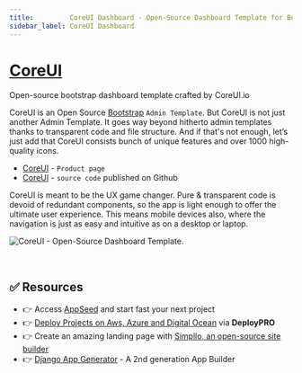 ```yaml
---
title:         CoreUI Dashboard - Open-Source Dashboard Template for Bootstrap
sidebar_label: CoreUI Dashboard
---
```


# [CoreUI](https://coreui.io/?AFFILIATE=128200)

<SubHeading>Open-source bootstrap dashboard template crafted by CoreUI.io</SubHeading>

CoreUI is an Open Source [Bootstrap](https://www.admin-dashboards.com/bootstrap-5-templates/) `Admin Template`. But CoreUI is not just another Admin Template. 
It goes way beyond hitherto admin templates thanks to transparent code and file structure. And if that's not enough, let’s just add that CoreUI consists bunch of unique features and over 1000 high-quality icons.

- [CoreUI](https://coreui.io/?AFFILIATE=128200) - `Product page`
- [CoreUI](https://github.com/coreui/coreui-free-bootstrap-admin-template) - `source code` published on Github

CoreUI is meant to be the UX game changer. Pure & transparent code is devoid of redundant components, so the app is light enough to offer the ultimate user experience. 
This means mobile devices also, where the navigation is just as easy and intuitive as on a desktop or laptop.

![CoreUI - Open-Source Dashboard Template.](https://user-images.githubusercontent.com/51070104/224479962-6db7f166-89c4-4c4b-9ee9-332cfcf12c8c.png)

<br />

## ✅ Resources 

- 👉 Access [AppSeed](https://appseed.us/) and start fast your next project
- 👉 [Deploy Projects on Aws, Azure and Digital Ocean](https://www.docs.deploypro.dev/) via **DeployPRO**
- 👉 Create an amazing landing page with [Simpllo, an open-source site builder](https://www.simpllo.com/)
- 👉 [Django App Generator](https://app-generator.dev/django/) - A 2nd generation App Builder
